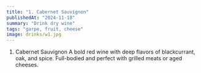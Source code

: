 ```yaml
---
title: "1. Cabernet Sauvignon"
publishedAt: "2024-11-18"
summary: "Drink dry wine"
tags: "garpe, fruit, cheese"
image: drinks/w1.jpg
---
```


1. Cabernet Sauvignon
A bold red wine with deep flavors of blackcurrant, oak, and spice. Full-bodied and perfect with grilled meats or aged cheeses.